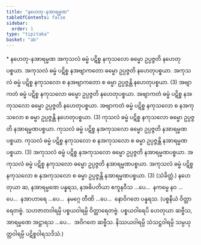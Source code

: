 ```yaml
---
title: "နဟေတု-နအာရမ္မဏ"
tableOfContents: false
sidebar:
  order: 1
type: "tipitaka"
basket: "ab"
---
```



<DynamicBreadcrumb />

<Paragraph type="center">
* နဟေတု-နအာရမ္မဏ
</Paragraph>

<Division number="6">

<Paragraph number="11">
အကုသလံ ဓမ္မံ ပဋိစ္စ နကုသလော ဓမ္မော ဥပ္ပဇ္ဇတိ နဟေတုပစ္စယာ. အကုသလံ ဓမ္မံ ပဋိစ္စ နအဗျာကတော ဓမ္မော ဥပ္ပဇ္ဇတိ နဟေတုပစ္စယာ. အကုသလံ ဓမ္မံ ပဋိစ္စ နကုသလော စ နအဗျာကတော စ ဓမ္မာ ဥပ္ပဇ္ဇန္တိ နဟေတုပစ္စယာ. (3)
</Paragraph>

<Paragraph number="12">
အဗျာကတံ ဓမ္မံ ပဋိစ္စ နကုသလော ဓမ္မော ဥပ္ပဇ္ဇတိ နဟေတုပစ္စယာ. အဗျာကတံ ဓမ္မံ ပဋိစ္စ နအကုသလော ဓမ္မော ဥပ္ပဇ္ဇတိ နဟေတုပစ္စယာ. အဗျာကတံ ဓမ္မံ ပဋိစ္စ နကုသလော စ နအကုသလော စ ဓမ္မာ ဥပ္ပဇ္ဇန္တိ နဟေတုပစ္စယာ. (3)
</Paragraph>

</Division>
<Division number="7">

<Paragraph number="13">
ကုသလံ ဓမ္မံ ပဋိစ္စ နကုသလော ဓမ္မော ဥပ္ပဇ္ဇတိ နအာရမ္မဏပစ္စယာ. ကုသလံ ဓမ္မံ ပဋိစ္စ နအကုသလော ဓမ္မော ဥပ္ပဇ္ဇတိ နအာရမ္မဏပစ္စယာ. ကုသလံ ဓမ္မံ ပဋိစ္စ နကုသလော စ နအကုသလော စ ဓမ္မာ ဥပ္ပဇ္ဇန္တိ နအာရမ္မဏပစ္စယာ. (3)
</Paragraph>

<Paragraph number="14">
အကုသလံ ဓမ္မံ ပဋိစ္စ နအကုသလော ဓမ္မော ဥပ္ပဇ္ဇတိ နအာရမ္မဏပစ္စယာ. အကုသလံ ဓမ္မံ ပဋိစ္စ နကုသလော ဓမ္မော ဥပ္ပဇ္ဇတိ နအာရမ္မဏပစ္စယာ. အကုသလံ ဓမ္မံ ပဋိစ္စ နကုသလော စ နအကုသလော စ ဓမ္မာ ဥပ္ပဇ္ဇန္တိ နအာရမ္မဏပစ္စယာ. (3) (သံခိတ္တံ.)
</Paragraph>

<Paragraph number="15">
နဟေတုယာ ဆ, နအာရမ္မဏေ ပန္နရသ, နအဓိပတိယာ ဧကူနဝီသ …ပေ…  နကမ္မေ နဝ …ပေ…  နအာဟာရေ …ပေ…  နမဂ္ဂေ တီဏိ …ပေ…  နောဝိဂတေ ပန္နရသ.
</Paragraph>

<Paragraph number="16">
(ပစ္စနီယံ ဝိတ္ထာရေတဗ္ဗံ. သဟဇာတဝါရမ္ပိ ပစ္စယဝါရမ္ပိ ဝိတ္ထာရေတဗ္ဗံ. ပစ္စယဝါရေပိ ဟေတုယာ ဆဗ္ဗီသ, အာရမ္မဏေ အဋ္ဌာရသ …ပေ…  အဝိဂတေ ဆဗ္ဗီသ. နိဿယဝါရမ္ပိ သံသဋ္ဌဝါရမ္ပိ သမ္ပယုတ္တဝါရမ္ပိ ပဋိစ္စဝါရသဒိသံ.)
</Paragraph>
</Division>